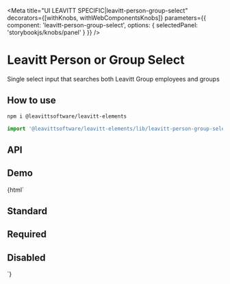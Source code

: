 

<Meta
  title="UI LEAVITT SPECIFIC|leavitt-person-group-select"
  decorators={[withKnobs, withWebComponentsKnobs]}
  parameters={{ component: 'leavitt-person-group-select', options: { selectedPanel: 'storybookjs/knobs/panel' } }}
/>

# Leavitt Person or Group Select

Single select input that searches both Leavitt Group employees and groups

## How to use

```bash
npm i @leavittsoftware/leavitt-elements
```

```js
import '@leavittsoftware/leavitt-elements/lib/leavitt-person-group-select';
```

## API

<Props of="leavitt-person-group-select" />

## Demo

<Preview withToolbar>
  <Story name="Docs">{html` <user-manager></user-manager>
    <h2 demo>Standard</h2>
    <leavitt-person-group-select apiNamespace="EducationAdmin"></leavitt-person-group-select>
    <h2 demo>Required</h2>
    <leavitt-person-group-select required apiNamespace="EducationAdmin"></leavitt-person-group-select>
    <h2 demo>Disabled</h2>
    <leavitt-person-group-select disabled></leavitt-person-group-select>`}</Story>
</Preview>
